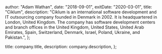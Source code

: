 
  author: "Adam Wathan",
  date: "2018-09-01",
  exitDate: "2020-03-01",
  title: "Ciklum",
  description:
    "Ciklum is an international software development and IT outsourcing company founded in Denmark in 2002. It is headquartered in London, United Kingdom. The company has software development centers and branch offices in the United Kingdom, United States, United Arab Emirates, Spain, Switzerland, Denmark, Israel, Poland, Ukraine, and Pakistan.",
};

  title: company.title,
  description: company.description,
};
